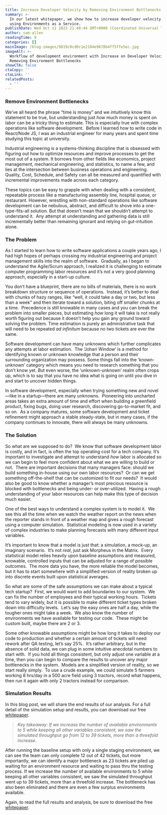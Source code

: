```yaml
---
title: Increase Developer Velocity by Removing Environment Bottlenecks
summary: >-
  In our latest whitepaper, we show how to increase developer velocity by 35%
  using Environments as a Service.
publishDate: Wed Oct 11 2023 21:48:44 GMT+0000 (Coordinated Universal Time)
author: sam-allen
readingTime: 9
categories: []
mainImage: /blog-images/9819c0cd0c1e2104e9678b4ff5ffe5ec.jpg
imageAlt: >-
  Workflow of development environment with Increase on Developer Velocity by
  Removing Environment Bottlenecks
showCTA: false
ctaCopy: ''
ctaLink: ''
relatedPosts:
  - ''
---
```


### Remove Environment Bottlenecks

We’ve all heard the phrase “time is money” and we intuitively know this statement to be true, but understanding just _how_ much money is spent on labor can be a tricky thing to estimate. This is especially true with complex operations like software development.  Before I learned how to write code in React/Node JS, I was an industrial engineer for many years and spent time studying this topic at university.  

Industrial engineering is a systems-thinking discipline that is obsessed with figuring out how to optimize resources and improve processes to get the most out of a system. It borrows from other fields like economics, project management, mechanical engineering, and statistics, to name a few, and lies at the intersection between business operations and engineering.  Quality, Cost, Schedule, and Safety can all be measured and quantified with incremental improvements made across each category.  

These topics can be easy to grapple with when dealing with a consistent, repeatable process like a manufacturing assembly line, hospital queue, or restaurant. However, wrestling with non-standard operations like software development can be nebulous, abstract, and difficult to shove into a one-type-fits-all solution. But that doesn’t mean that we shouldn’t attempt to understand it.  Any attempt at understanding and gathering data is still incrementally better than remaining ignorant and relying on gut-intuition alone.

### The Problem

As I started to learn how to write software applications a couple years ago, I had high hopes of perhaps crossing my industrial engineering and project management skills into the realm of software.  Gradually, as I began to understand the Agile/Scrum approach, I realized it is challenging to estimate computer programming labor resources and it’s not a very good planning approach, especially in a start-up culture.  

You don’t have a blueprint, there are no bills of materials, there is no work breakdown structure or sequence of operations.  Instead, it’s better to deal with chunks of hazy ranges, like “well, it could take a day or two, but less than a week” and then iterate toward a solution, biting off smaller chunks at a time.  Precedence is still knowable in many cases and you can break the problem into smaller pieces, but estimating _how_ long it will take is not really worth figuring out because it doesn’t help you gain any ground toward solving the problem. Time estimation is purely an administrative task that will need to be repeated _ad infinitum_ because no two tickets are ever the same.  

Software development can have many unknowns which further complicates any attempts at labor estimation.  The ‘Johari Window’ is a method for identifying known or unknown knowledge that a person and their surrounding organization may possess. Some things fall into the ‘known-unknown’ category which means you need to research something that you don’t know yet. But even worse, the ‘unknown-unknown’ realm often crops up, which is to say that you have no idea what is going on until you dive in and start to uncover hidden things.  

In software development, especially when trying something new and novel—like in a startup—there are many unknowns.  Pioneering into uncharted areas takes an extra amount of time and effort when building a greenfield product, fixing bugs, doing user research, discovering go-to-market fit, and so on.  As a company matures, some software development and ticket refinement might approach a stable steady-state, but in many cases, if the company continues to innovate, there will always be many unknowns.

### The Solution

So what are we supposed to do?  We know that software development labor is costly, and in fact, is often the top operating cost for a tech company. It’s important to investigate and attempt to understand _how_ labor is allocated so we can begin to feel more confident about what we are willing to build or not.  There are important decisions that many managers face: should we build something in-house using our own labor resources?  Or can we get something off-the-shelf that can be customized to fit our needs?  It would also be good to know whether a manager’s most precious resource is blocked with bottlenecks and being under- or over-utilized.  Having a rough understanding of your labor resources can help make this type of decision much easier.  

One of the best ways to understand a complex system is to model it.  We see this all the time when we watch the weather report on the news when the reporter stands in front of a weather map and gives a rough forecast using a computer simulation.  Statistical modeling is now used in a variety of complex industries to make planning forecasts with many different input variables.  

It’s important to know that a model is just that: a simulation, a mock-up, an imaginary scenario.  It’s not _real_, just ask Morpheus in the Matrix.  Every statistical model relies heavily upon baseline assumptions and measured, knowable, controlled inputs that can be adjusted for a range of possible outcomes.  The more data you have, the more reliable the model becomes, but it has to start somewhere with a simplified version of reality broken up into discrete events built upon statistical averages.    

So what are some of the safe assumptions we can make about a typical tech startup?  First, we would want to add boundaries to our system.  We can fix the number of employees and their typical working hours.  Tickets tend to vary widely, but it is possible to make different ticket types broken down into difficulty levels.  Let’s say the easy ones are half a day, while the tougher ones might take a week.  We also know the number of environments we have available for testing our code.  These might be custom built, maybe there are 2 or 3.  

Some other knowable assumptions might be how long it takes to deploy our code to production and whether a certain amount of tickets will need rework after QA testing, let’s say 25%.  It’s rather arbitrary, but in the absence of solid data, we can plug in some intuitive anecdotal numbers to start with.  If you hold all things consistent, but only adjust one variable at a time, then you can begin to compare the results to uncover any major bottlenecks in the system.  Models are a simplified version of reality, so we start really simply.  To use a crude example, we could simulate 5 farmers working 8 hrs/day in a 500 acre field using 3 tractors, record what happens, then run it again with only 2 tractors instead for comparison.

### Simulation Results

In this blog post, we will share the end results of our analysis. For a full detail of the simulation setup and results, you can download our free [whitepaper](https://release.com/whitepaper).

> _Key takeaway: If we increase the number of available environments to 5 while keeping all other variables consistent, we saw the simulated throughput go from 12 to 39 tickets, more than a threefold increase._

After running the baseline setup with only a single staging environment, we can see the team can only complete 12 out of 42 tickets, but more importantly, we can identify a major bottleneck as 23 tickets are piled up waiting for an environment resource and waiting to pass thru the testing process. If we increase the number of available environments to 5 while keeping all other variables consistent, we saw the simulated throughput went up to 39 tickets, more than a threefold increase. The bottleneck has also been eliminated and there are even a few surplus environments available.

Again, to read the full results and analysis, be sure to download the free [whitepaper](https://release.com/whitepaper).